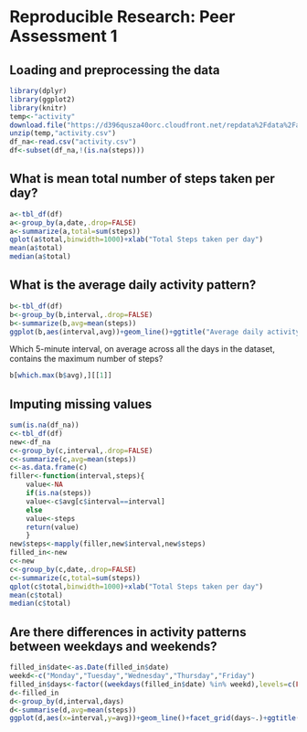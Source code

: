# Reproducible Research: Peer Assessment 1



## Loading and preprocessing the data
```{r}
library(dplyr)
library(ggplot2)
library(knitr)
temp<-"activity"
download.file("https://d396qusza40orc.cloudfront.net/repdata%2Fdata%2Factivity.zip",temp,mode="wb")
unzip(temp,"activity.csv")
df_na<-read.csv("activity.csv")
df<-subset(df_na,!(is.na(steps)))
```

## What is mean total number of steps taken per day?
```{r}
a<-tbl_df(df)
a<-group_by(a,date,.drop=FALSE)
a<-summarize(a,total=sum(steps))
qplot(a$total,binwidth=1000)+xlab("Total Steps taken per day")
mean(a$total)
median(a$total)
```


## What is the average daily activity pattern?
```{r}
b<-tbl_df(df)
b<-group_by(b,interval,.drop=FALSE)
b<-summarize(b,avg=mean(steps))
ggplot(b,aes(interval,avg))+geom_line()+ggtitle("Average daily activity")+xlab("Interval")+ylab("Steps")
```

Which 5-minute interval, on average across all the days in the dataset, contains the maximum number of steps?
```{r}
b[which.max(b$avg),][[1]]
```

## Imputing missing values
```{r}
sum(is.na(df_na))
c<-tbl_df(df)
new<-df_na
c<-group_by(c,interval,.drop=FALSE)
c<-summarize(c,avg=mean(steps))
c<-as.data.frame(c)
filler<-function(interval,steps){
	value<-NA
	if(is.na(steps))
	value<-c$avg[c$interval==interval]
	else
	value<-steps
	return(value)
	}
new$steps<-mapply(filler,new$interval,new$steps)
filled_in<-new
c<-new
c<-group_by(c,date,.drop=FALSE)
c<-summarize(c,total=sum(steps))
qplot(c$total,binwidth=1000)+xlab("Total Steps taken per day")
mean(c$total)
median(c$total)
```

## Are there differences in activity patterns between weekdays and weekends?
```{r}
filled_in$date<-as.Date(filled_in$date)
weekd<-c("Monday","Tuesday","Wednesday","Thursday","Friday")
filled_in$days<-factor((weekdays(filled_in$date) %in% weekd),levels=c(FALSE,TRUE),labels=c('weekend','weekday'))
d<-filled_in
d<-group_by(d,interval,days)
d<-summarise(d,avg=mean(steps))
ggplot(d,aes(x=interval,y=avg))+geom_line()+facet_grid(days~.)+ggtitle("Average daily activity")+xlab("Interval")+ylab("Average")
```
